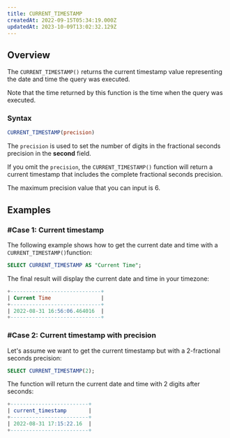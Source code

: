 ```yaml
---
title: CURRENT_TIMESTAMP
createdAt: 2022-09-15T05:34:19.000Z
updatedAt: 2023-10-09T13:02:32.129Z
---
```


## Overview

The `CURRENT_TIMESTAMP()` returns the current timestamp value representing the date and time the query was executed.

<Info>Note that the time returned by this function is the time when the query was executed.</Info>

### Syntax

```sql
CURRENT_TIMESTAMP(precision)
```

The `precision` is used to set the number of digits in the fractional seconds precision in the **second** field.

If you omit the `precision`, the `CURRENT_TIMESTAMP()` function will return a current timestamp that includes the complete fractional seconds precision.

<Warning>The maximum precision value that you can input is 6.</Warning>

## Examples

### #Case 1: Current timestamp

The following example shows how to get the current date and time with a `CURRENT_TIMESTAMP()`function:

```sql
SELECT CURRENT_TIMESTAMP AS "Current Time";
```

The final result will display the current date and time in your timezone:

```sql
+-----------------------------+
| Current Time                |
+-----------------------------+
| 2022-08-31 16:56:06.464016  |
+-----------------------------+
```

### #Case 2: Current timestamp with precision

Let's assume we want to get the current timestamp but with a 2-fractional seconds precision:

```sql
SELECT CURRENT_TIMESTAMP(2);
```

The function will return the current date and time with 2 digits after seconds:

```sql
+-------------------------+
| current_timestamp       |
+-------------------------+
| 2022-08-31 17:15:22.16  |
+-------------------------+
```


